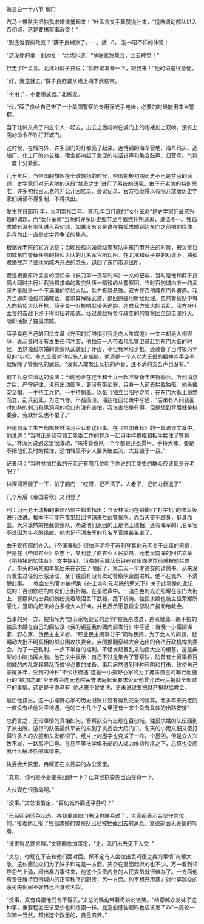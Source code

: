 

第三百一十八节 东门

汽马卜带队尖把独孤求婚津捕起来！”叶孟言又手舞赞抛肚来，“擅自调动部队进入百仞城，这是要搞军事政变！”

“到底谁要搞政变？”薛子良糊涂了。一。斌…8。 泡书昭不徉的体验！

“这没你的事！别添乱！”北烯斥道。“解除紧急集合，回去睡觉！”

赶走了叶孟言。北烯对薛子良说；“你赶紧准备一下，跟我来！”他的语速很急促。

“好。我这就去。”薛子良赶紧从墙上摘下武装带。

“不用了，不要带武器。”北稀说。

“伙。”薛子良给自己带了一个美国警察的专用强光手电棒，必要的时候能用来当警棍。

当下北帏又点了四五个人一起去。出去之后吩咐在城门上的炮楼加上双哨。没有上面的命令不许打开城门。

这时候，在城内外，许多部门的灯都亮了起来。连博铺的海军营地、海军码头、造船厂、化工厂的办公楼、宿舍都响起了急促的电话铃声和集合鼓声、归营号。气氛一度十分紧张。

几十年后，当帝国的旗帜在全球飘扬的时候，帝国的极初期历史不再是禁忌的话题，史学家们对元老院的这段“禁忌之史”进行了系统的研究。由于元老院的特别恩准，许多初代目元老的非公开回忆录、会议记录、官方档案得以有限开放给历史学家们阅读不得复制，不得携出。

发生在日耶历 年，大明崇祯二年。圣历,年口月底的“女仆革命”是史学家们最感兴趣的课题。而“女仆革命”当晚的许多历史细节至今依然扑朔迷离，说法不一。独孤求婚有没有率队进入百仞城，如果没有又是谁在独孤求婚到达东门之前把他拦住，迄今为止一直是史学界争论的焦点。

根据元老院的官方记载：当晚独孤求婚调动警察队向东门市开进的时候，被负责百仞城东门警备任务的特侦大队的几名军官所劝阻。在北沸和薛子良的劝说下，独孤求婚放弃了继续向城内开进的念头，退回了东门市派出所。

但是根据原叶孟言的回忆录《长刀第一夜禁刊稿》一文的记载，当时是他和薛子良俩人同时执行拦截独孤求婚的政变队伍一精锐的丛警察团。当时百仞城内唯一的武装力量就是一个不满编的特侦大队。兵力极其悬殊。双方在百仞城东门外遭遇。我方当即向独孤求婚喊话，要求其解除武装，退回原驻地听候处理。忽然警察队中有人向特侦大队开枪，薛子良一听枪响就带头逃跑。造成我方很大的混乱。我方在叶孟言的奋战下终于得以扭转形式，经过激战将参与政变的的警察团全部击溃歼灭。随即活捉了独孤求婚。

薛子良在自己的回忆文章《光明的灯塔指引我走向人生辉煌》一文中却是大相径庭，表示耸时没有发生任何冲突，他独自一人带着几名警卫员赶到东门大街的时候，虽然独孤求婚的警察队武装到了牙齿，不但有米尼步枪，还装备了当时极为罕见的“步枪。多人企图对他实施人身威胁，他还是一个人以大无畏的精神赤手空拳就解除了警察队的武装。“没有人敢发出反抗的声音，连不满的支吾声也没有。”

前工兵总监潘达的说法：当晚他正在连里和士兵一起准备新年庆祝晚会。听到消息之后，严守纪律，没有出动部队，更没有带武器，只身一人前去拦截独孤。他头戴安全帽，一手持工兵铲。一手持锅盖。以张飞独立当阳桥之势，在东门大街上昂然而立，乱兵到此，为之气夺。不战而溃。潘达在回忆录中写道，“后来有人问我面对如林的刺刀和黑洞洞的枪口有没有害怕，我说害怕是有得，但是想到背后就是执委会。我就什么也不怕了。”

但是前军工生产部部长林深河否认有这回事。在《帝国春秋》的一篇访谈文章中，他说道：”当时正是我带领工能委工作的群众一起用手持撬棍和扳手拦住了警察队。”林深河说到这里很激动，“来得警察队一个个都是顶盔贯甲，手持大棒，要是不把他们及时的拦住，恐怕城里不少人要头破血流，大业毁于一旦。”

记者问：“当时参加拦截的元老还有哪几位呢？你说的工能委的群众应该都是元老吧？”

林深河迟疑了一下，拍了脑门：“哎呀，记不清了，人老了，记忆力衰退了”

几个月后《帝国春秋》又刊登了

刊：习元老王瑞相的来信凸信中郑重指出：当天林深河在将糊们“打字机”的陆军版进行改进。根本不可能在夜里赶回博铺来拦截警察队。而当天奋不顾身，挺身而出。大义凛然的拦截警察队，劝说他们返回的正是他王瑞相，还有海军的几名军官不过因为年老的缘故，他也记不清海军的几名军官姓甚名谁了。

由于宣传部的介入。《帝国春秋》很快声明将不再刊登其他元老关于此事的来信，但是在《帝国农业》杂志上，又刊登了原农业人民委员，元老吴南海的回忆文章《稻熟猪肥忆往昔》，文中提到，当晚的示威队伍只在农庄咖啡馆前就被他拦住了。带头的马某和单某后来在农庄了喝醉了，第二天一早才递交的请愿书。从来没有发生过任何示威活动，至于独孤有没有发动警察队企图进城。他不在城外，不清楚此事。    教会史的官方编撰集《在上帝和元老院的荣光下》关于此事是如此记载的：百仞修院的修女们上街祈祷。在圣歌声中。一道白色的光芒照耀在东门大街上，警察队的士兵们纷纷流着眼泪丢下武器，跪下祈祷。独孤求婚也被主显荣耀所感化，当即向赶来的白多禄大人忏悔，并且表示愿意将全部财产捐助给教会。

当事的另一方，被指斥为“野心家叛徒公的走狗”被轰杀成渣，差点就此一蹶不振的独孤求婚在自己的回忆录《我的钢盔我的团内部发行》中写道：当晚一小撮阴谋家、野心家、伪民主主义者、“职业民主闹事分子”简称民闹，为了女人的问题，就煽动大批不明真相的群众围攻执委会。妄图推翻穿越大会选出的合法行政机构执委会。为了一己私利，一点下半身的福利。不惜发起暴乱来动摇大业的根基，这是典型的小脑指挥大脑。他在文中表示：自己不过是集合了警察队，防备有土著乘着百仞城的内乱发起暴乱而做得必要的戒备。事后居然遭到种种诬陷和打击，致使自己蒙冤多年，受到的种种“不公正待遇”这是一小撮野心家的为了掩盖自己的罪行而施行的“欲加之罪”至于教会向元老院荣誉法庭起诉要求公证他曾允诺死后捐献全部财产的事情。这更是子虚乌有  他从来不曾受洗，更未说过要把财产捐献给教会。

最后他指出，这一小撮野心家的历史旧账并没有得到完全的清算。而多年来元老院一直没有给他公平待遇，他的二十几个子女里还有十来个没有具体的出路安排”

总而言之，无论事情的真相如何，警察队没有出现在百仞城。独孤求婚的队伍回到了派出所。游行的队伍最终平安的来到了执委会大院门口。冬天的小雨又细又密打得许多人的衣服和头发都湿了。纸片上的墨字也变成了一咋。个墨团。但是众人兴致不减，一路高呼口号。在马甲等法学俱乐部的人竭力维持秩序之下，总算也没闹出什么破坏性的事情来。

执委会大院里，冉耀正在文德嗣的办公室里。

“文总，你可是不是要先回避一下？让其他执委先出面接待一下。

大伙现在很激动啊。”

“没事。”文总很蛋定，“百仞城外面还平静吗？”

“已经回到蓝色状态。各处要害部门电话也联系过了，大家都表示会坚守岗位的。”接着他汇报了独孤求婚的警察队已经被拦截回去的消息。文德嗣面无表情的听着。

“该来得总要来得。”文德嗣愈加蛋定，“走，武们出去见下大完  ”

“文总，你现在下去和他们面对面。保不定有人会做出丢鸡蛋之类的事情”冉耀大急，这伙酱油众们为了妹子和电是一方面，夹杂在里面起哄的也不少。万一看到领导怨气上涌，闹出暴力事件来，他这个负责内务的人民委员就很难办了。一方面他有责任维持百仞城内的正常秩序的职责，另一方面。他不想开用暴力对付穿越众的恶劣先例闹不好自己会身败名裂。

“没事，真有鸡蛋他们舍不得丢。”文总的嘴角带着奇妙的微笑。“给穿越众发妹子这种事，重要程度应该至少也和炼钢一样。比造船低些起码也应该发７咋”一周轮一次嘛一当然，超出这个数量的，自己去养。”

